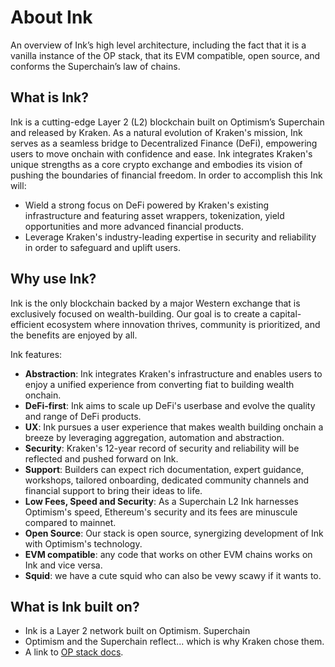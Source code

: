 # About Ink

An overview of Ink’s high level architecture, including the fact that it is a vanilla instance of the OP stack, that its EVM compatible, open source, and conforms the Superchain’s law of chains.

## What is Ink?

Ink is a cutting-edge Layer 2 (L2) blockchain built on Optimism’s Superchain and released by Kraken. As a natural evolution of Kraken's mission, Ink serves as a seamless bridge to Decentralized Finance (DeFi), empowering users to move onchain with confidence and ease.
Ink integrates Kraken's unique strengths as a core crypto exchange and embodies its vision of pushing the boundaries of financial freedom.
In order to accomplish this Ink will:

* Wield a strong focus on DeFi powered by Kraken's existing infrastructure and featuring asset wrappers, tokenization, yield opportunities and more advanced financial products.
* Leverage Kraken's industry-leading expertise in security and reliability in order to safeguard and uplift users.

## Why use Ink?

Ink is the only blockchain backed by a major Western exchange that is exclusively focused on wealth-building. Our goal is to create a capital-efficient ecosystem where innovation thrives, community is prioritized, and the benefits are enjoyed by all.

Ink features:

* **Abstraction**: Ink integrates Kraken's infrastructure and enables users to enjoy a unified experience from converting fiat to building wealth onchain.
* **DeFi-first**: Ink aims to scale up DeFi's userbase and evolve the quality and range of DeFi products.
* **UX**:  Ink pursues a user experience that makes wealth building onchain a breeze by leveraging aggregation, automation and abstraction.
* **Security**: Kraken's 12-year record of security and reliability will be reflected and pushed forward on Ink.
* **Support**: Builders can expect rich documentation, expert guidance, workshops, tailored onboarding, dedicated community channels and financial support to bring their ideas to life.
* **Low Fees, Speed and Security**: As a Superchain L2 Ink harnesses Optimism's speed, Ethereum's security and its fees are minuscule compared to mainnet.
* **Open Source**: Our stack is open source, synergizing development of Ink with Optimism's technology.
* **EVM compatible**: any code that works on other EVM chains works on Ink and vice versa.
* **Squid**: we have a cute squid who can also be vewy scawy if it wants to.

## What is Ink built on?

* Ink is a Layer 2 network built on Optimism. Superchain
* Optimism and the Superchain reflect... which is why Kraken chose them.
* A link to [OP stack docs](https://docs.optimism.io/stack/getting-started).